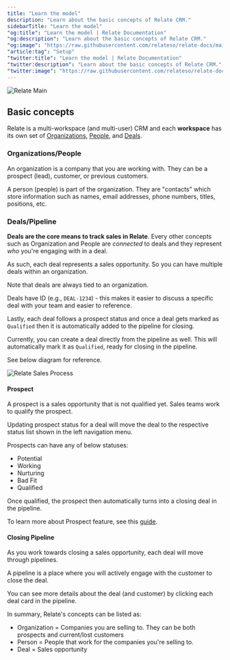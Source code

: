 ```yaml
---
title: "Learn the model"
description: "Learn about the basic concepts of Relate CRM."
sidebarTitle: "Learn the model"
"og:title": "Learn the model | Relate Documentation"
"og:description": "Learn about the basic concepts of Relate CRM."
"og:image": "https://raw.githubusercontent.com/relateso/relate-docs/main/docs/images/relate-pipeline.png"
"article:tag": "Setup"
"twitter:title": "Learn the model | Relate Documentation"
"twitter:description": "Learn about the basic concepts of Relate CRM."
"twitter:image": "https://raw.githubusercontent.com/relateso/relate-docs/main/docs/images/relate-pipeline.png"
---
```


![Relate Main](/images/relate-pipeline.png)

## Basic concepts
Relate is a multi-workspace (and multi-user) CRM and each **workspace** has its own set of [Organizations](/features/organizations), [People](/features/people), and [Deals](/features/deals).

### Organizations/People
An organization is a company that you are working with. They can be a prospect (lead), customer, or previous customers.

A person (people) is part of the organization. They are "contacts" which store information such as names, email addresses, phone numbers, titles, positions, etc.

### Deals/Pipeline
**Deals are the core means to track sales in Relate**. Every other concepts such as Organization and People are *connected* to deals and they represent *who* you're engaging with in a deal.

As such, each deal represents a sales opportunity. So you can have multiple deals within an organization.

Note that deals are always tied to an organization. 

Deals have ID (e.g., `DEAL-1234`) - this makes it easier to discuss a specific deal with your team and easier to reference.

Lastly, each deal follows a prospect status and once a deal gets marked as `Qualified` then it is automatically added to the pipeline for closing.

<Tip>Currently, you can create a deal directly from the pipeline as well. This will automatically mark it as `Qualified`, ready for closing in the pipeline.</Tip>

See below diagram for reference.

![Relate Sales Process](/images/relate-sales-process.png)

#### Prospect
A prospect is a sales opportunity that is not qualified yet. Sales teams work to qualify the prospect.

Updating prospect status for a deal will move the deal to the respective status list shown in the left navigation menu.

Prospects can have any of below statuses:
- Potential
- Working
- Nurturing
- Bad Fit
- Qualified

Once qualified, the prospect then automatically turns into a closing deal in the pipeline.

To learn more about Prospect feature, see this [guide](/features/prospect).

#### Closing Pipeline
As you work towards closing a sales opportunity, each deal will move through pipelines. 

A pipeline is a place where you will actively engage with the customer to close the deal.

You can see more details about the deal (and customer) by clicking each deal card in the pipeline.

<Info>

In summary, Relate's concepts can be listed as:

- Organization = Companies you are selling to. They can be both prospects and current/lost customers
- Person = People that work for the companies you're selling to.
- Deal = Sales opportunity

</Info>



